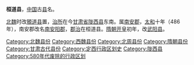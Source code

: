 {{Unreferenced|time=2021-12-21T04:42:26+00:00}}
'''桓道县'''，[[中国|中国]]古[[县|县]]名。

[[北魏|北魏]]时改[[豲道县|豲道县]]置，[[治所|治所]]在今[[甘肃省|甘肃省]][[陇西县|陇西县]]东南。属[[南安郡_(东汉)|南安郡]]，[[太和_(北魏)|太和]]十年（486年），南安郡改名[[南安阳郡|南安阳郡]]，[[郡治|郡治]]在桓道县。[[隋朝|隋朝]][[开皇|开皇]]初年，改[[武阳县_(隋朝)|武阳县]]。

{{甘肃行政区划小作品}}
[[Category:北魏县份|Category:北魏县份]]
[[Category:西魏县份|Category:西魏县份]]
[[Category:北周县份|Category:北周县份]]
[[Category:隋朝县份|Category:隋朝县份]]
[[Category:甘肃古代县份|Category:甘肃古代县份]]
[[Category:定西行政区划史|Category:定西行政区划史]]
[[Category:陇西县|Category:陇西县]]
[[Category:580年代废除的行政区划|Category:580年代废除的行政区划]]